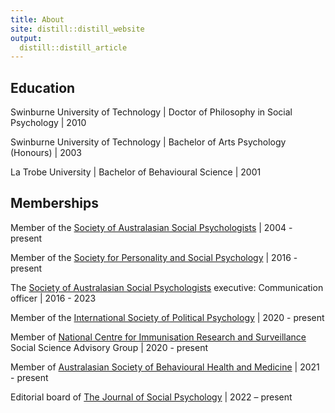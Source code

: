 ```yaml
---
title: About
site: distill::distill_website
output:
  distill::distill_article
---
```


## Education

Swinburne University of Technology | Doctor of Philosophy in Social Psychology | 2010

Swinburne University of Technology | Bachelor of Arts Psychology (Honours) | 2003

La Trobe University | Bachelor of Behavioural Science | 2001

## Memberships

Member of the [Society of Australasian Social Psychologists](https://sasp.org.au) | 2004 - present

Member of the [Society for Personality and Social Psychology](https://spsp.org) | 2016 - present

The [Society of Australasian Social Psychologists](https://sasp.org.au) executive: Communication officer | 2016 - 2023

Member of the [International Society of Political Psychology](https://ispp.org) | 2020 - present

Member of [National Centre for Immunisation Research and Surveillance](https://ncirs.org.au) Social Science Advisory Group | 2020 - present

Member of [Australasian Society of Behavioural Health and Medicine](https://www.asbhm.com) | 2021 - present

Editorial board of [The Journal of Social Psychology](https://www.tandfonline.com/journals/vsoc20) | 2022 – present